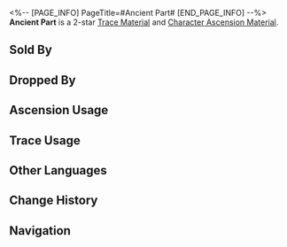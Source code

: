 <%-- [PAGE_INFO]
PageTitle=#Ancient Part#
[END_PAGE_INFO] --%>
{{Item Infobox
|id          = 112011
|image       = Item Ancient Part.png{{subst:void|<!--$UPLOAD:<<SpriteOutput/ItemFigures/112011.png>-<Item Ancient Part.png>-<Item Icons>>-->}}
|type        = Trace Material
|type2       = Character Ascension Material
|invCategory = Upgrade Materials
|rarity      = 2
|effect      = 
|description = Mechanical part left behind from the Old World. Crude material used for enhancement.
|source1     = [[Automatons]]
|source2     = [[Dropped by enemies in Divergent Universe]]
|source3     = [[Simulated Universe]] enemies
|source4     = [[Assignment]] rewards
|source5     = [[Embers Exchange]]
|source6     = [[Omni-Synthesizer]] &mdash; Material Exchange
|source7     = [[Calyx (Golden)]]
}}
{{Description|Despite its size, it was cast and polished in a way that people today would struggle to replicate.<br /><br />''"A small screw in the Old World is stronger than our armor."''}}
'''Ancient Part''' is a 2-star [[Trace Material]] and [[Character Ascension Material]].

==Sold By==
{{Shop Availability}}

==Dropped By==
{{Dropped By}}

==Ascension Usage==
{{Ascension Usage}}

==Trace Usage==
{{Trace Usage}}

==Other Languages==
{{Other Languages
|en   = Ancient Part
|zhs  = 古代零件
|zht  = 古代零件
|ja   = 古代パーツ
|ko   = 고대 부속품
|es   = Componente antiguo
|fr   = Ancienne pièce mécanique
|ru   = Древняя деталь
|th   = Ancient Part
|vi   = Linh Kiện Cổ Xưa
|de   = Uraltes Teil
|id   = Ancient Part
|pt   = Peça Antiga
}}

==Change History==
{{Change History|1.0}}

==Navigation==
{{Upgrade Material Navbox}}